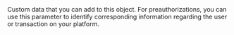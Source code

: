   
<ParamField body="Tag" type="string">  
<MaxLength255Characters />     
Custom data that you can add to this object.  
For preauthorizations, you can use this parameter to identify corresponding information regarding the user or transaction on your platform.  
</ParamField>